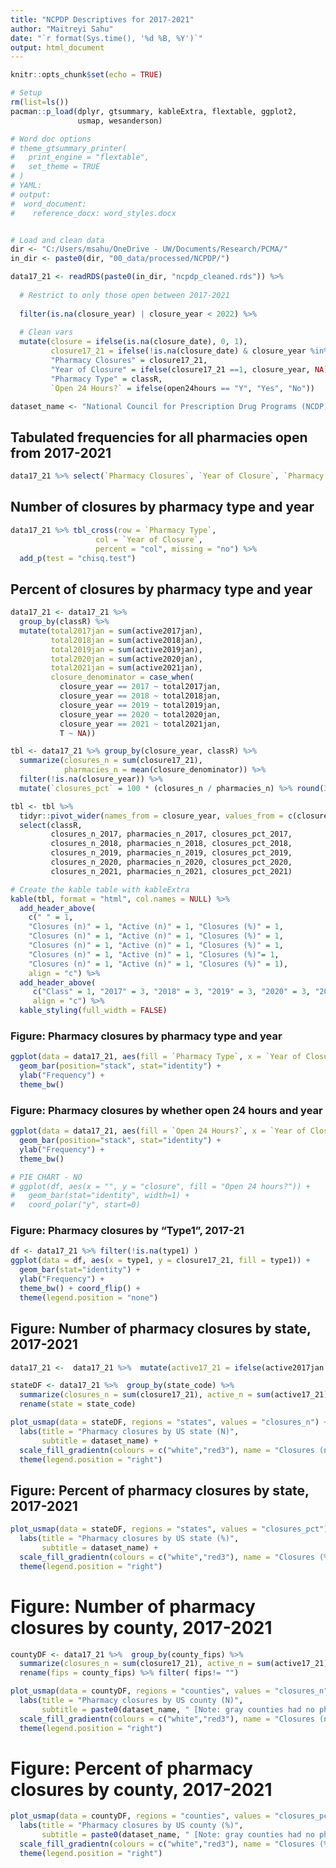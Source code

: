 ```yaml
---
title: "NCPDP Descriptives for 2017-2021"
author: "Maitreyi Sahu"
date: "`r format(Sys.time(), '%d %B, %Y')`"
output: html_document
---
```


```r
knitr::opts_chunk$set(echo = TRUE)

# Setup
rm(list=ls())
pacman::p_load(dplyr, gtsummary, kableExtra, flextable, ggplot2,
               usmap, wesanderson)

# Word doc options 
# theme_gtsummary_printer(
#   print_engine = "flextable",
#   set_theme = TRUE
# )
# YAML:
# output: 
#  word_document:
#    reference_docx: word_styles.docx


# Load and clean data
dir <- "C:/Users/msahu/OneDrive - UW/Documents/Research/PCMA/"
in_dir <- paste0(dir, "00_data/processed/NCPDP/")

data17_21 <- readRDS(paste0(in_dir, "ncpdp_cleaned.rds")) %>% 
  
  # Restrict to only those open between 2017-2021
  
  filter(is.na(closure_year) | closure_year < 2022) %>% 
  
  # Clean vars
  mutate(closure = ifelse(is.na(closure_date), 0, 1),
         closure17_21 = ifelse(!is.na(closure_date) & closure_year %in% 2017:2021, 1, 0),
         "Pharmacy Closures" = closure17_21,
         "Year of Closure" = ifelse(closure17_21 ==1, closure_year, NA),
         "Pharmacy Type" = classR,
         `Open 24 Hours?` = ifelse(open24hours == "Y", "Yes", "No"))

dataset_name <- "National Council for Prescription Drug Programs (NCDP), 2017-21"

```


## Tabulated frequencies for all pharmacies open from 2017-2021

```r

data17_21 %>% select(`Pharmacy Closures`, `Year of Closure`, `Pharmacy Type`, `Open 24 Hours?`) %>%  tbl_summary(missing_text = "Remained open") 

```

## Number of closures by pharmacy type and year

```r

data17_21 %>% tbl_cross(row = `Pharmacy Type`, 
                   col = `Year of Closure`, 
                   percent = "col", missing = "no") %>% 
  add_p(test = "chisq.test")

```

## Percent of closures by pharmacy type and year

```r

data17_21 <- data17_21 %>% 
  group_by(classR) %>% 
  mutate(total2017jan = sum(active2017jan),
         total2018jan = sum(active2018jan),
         total2019jan = sum(active2019jan),
         total2020jan = sum(active2020jan),
         total2021jan = sum(active2021jan),
         closure_denominator = case_when(
           closure_year == 2017 ~ total2017jan,
           closure_year == 2018 ~ total2018jan,
           closure_year == 2019 ~ total2019jan, 
           closure_year == 2020 ~ total2020jan,
           closure_year == 2021 ~ total2021jan,
           T ~ NA))

tbl <- data17_21 %>% group_by(closure_year, classR) %>% 
  summarize(closures_n = sum(closure17_21),
            pharmacies_n = mean(closure_denominator)) %>% 
  filter(!is.na(closure_year)) %>% 
  mutate(`closures_pct` = 100 * (closures_n / pharmacies_n) %>% round(3)) 

tbl <- tbl %>% 
  tidyr::pivot_wider(names_from = closure_year, values_from = c(closures_n, pharmacies_n, closures_pct)) %>% 
  select(classR, 
         closures_n_2017, pharmacies_n_2017, closures_pct_2017,
         closures_n_2018, pharmacies_n_2018, closures_pct_2018,
         closures_n_2019, pharmacies_n_2019, closures_pct_2019,
         closures_n_2020, pharmacies_n_2020, closures_pct_2020,
         closures_n_2021, pharmacies_n_2021, closures_pct_2021)

# Create the kable table with kableExtra
kable(tbl, format = "html", col.names = NULL) %>%
  add_header_above(
    c(" " = 1, 
    "Closures (n)" = 1, "Active (n)" = 1, "Closures (%)" = 1,
    "Closures (n)" = 1, "Active (n)" = 1, "Closures (%)" = 1, 
    "Closures (n)" = 1, "Active (n)" = 1, "Closures (%)" = 1, 
    "Closures (n)" = 1, "Active (n)" = 1, "Closures (%)"= 1, 
    "Closures (n)" = 1, "Active (n)" = 1, "Closures (%)" = 1),
    align = "c") %>%
  add_header_above(
     c("Class" = 1, "2017" = 3, "2018" = 3, "2019" = 3, "2020" = 3, "2021" = 3),
     align = "c") %>%
  kable_styling(full_width = FALSE) 
```


### Figure: Pharmacy closures by pharmacy type and year

```r
ggplot(data = data17_21, aes(fill = `Pharmacy Type`, x = `Year of Closure`, y = closure)) + 
  geom_bar(position="stack", stat="identity") +
  ylab("Frequency") +
  theme_bw()  
```

### Figure: Pharmacy closures by whether open 24 hours and year

```r
ggplot(data = data17_21, aes(fill = `Open 24 Hours?`, x = `Year of Closure`, y = closure)) + 
  geom_bar(position="stack", stat="identity") +
  ylab("Frequency") +
  theme_bw()  

# PIE CHART - NO
# ggplot(df, aes(x = "", y = "closure", fill = "Open 24 hours?")) +
#   geom_bar(stat="identity", width=1) +
#   coord_polar("y", start=0)

```

### Figure: Pharmacy closures by "Type1", 2017-21

```r
df <- data17_21 %>% filter(!is.na(type1) )
ggplot(data = df, aes(x = type1, y = closure17_21, fill = type1)) + 
  geom_bar(stat="identity") +
  ylab("Frequency") +
  theme_bw() + coord_flip() +
  theme(legend.position = "none") 
```

## Figure: Number of pharmacy closures by state, 2017-2021

```r
data17_21 <-  data17_21 %>%  mutate(active17_21 = ifelse(active2017jan ==1 | active2018jan == 1 | active2019jan == 1 | active2020jan == 1 | active2021jan ==1, 1, 0))

stateDF <- data17_21 %>%  group_by(state_code) %>% 
  summarize(closures_n = sum(closure17_21), active_n = sum(active17_21), closures_pct = 100 * (closures_n/active_n)) %>% 
  rename(state = state_code)

plot_usmap(data = stateDF, regions = "states", values = "closures_n") + 
  labs(title = "Pharmacy closures by US state (N)",
       subtitle = dataset_name) + 
  scale_fill_gradientn(colours = c("white","red3"), name = "Closures (n)", label = scales::comma) + 
  theme(legend.position = "right")  
```

## Figure: Percent of pharmacy closures by state, 2017-2021

```r
plot_usmap(data = stateDF, regions = "states", values = "closures_pct") + 
  labs(title = "Pharmacy closures by US state (%)",
       subtitle = dataset_name) + 
  scale_fill_gradientn(colours = c("white","red3"), name = "Closures (%)", label = scales::comma) + 
  theme(legend.position = "right")  
```

# Figure: Number of pharmacy closures by county, 2017-2021

```r
countyDF <- data17_21 %>%  group_by(county_fips) %>% 
  summarize(closures_n = sum(closure17_21), active_n = sum(active17_21), closures_pct = 100 * (closures_n/active_n)) %>% 
  rename(fips = county_fips) %>% filter( fips!= "")

plot_usmap(data = countyDF, regions = "counties", values = "closures_n") + 
  labs(title = "Pharmacy closures by US county (N)",
       subtitle = paste0(dataset_name, " [Note: gray counties had no pharmacies in 2017-21]")) + 
  scale_fill_gradientn(colours = c("white","red3"), name = "Closures (n)", label = scales::comma) + 
  theme(legend.position = "right")  
```

# Figure: Percent of pharmacy closures by county, 2017-2021

```r
plot_usmap(data = countyDF, regions = "counties", values = "closures_pct") + 
  labs(title = "Pharmacy closures by US county (%)",
       subtitle = paste0(dataset_name, " [Note: gray counties had no pharmacies in 2017-21]")) + 
  scale_fill_gradientn(colours = c("white","red3"), name = "Closures (%)", label = scales::comma) + 
  theme(legend.position = "right")  
```
